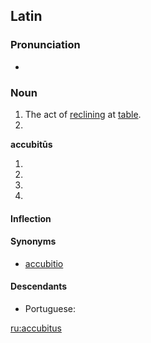 ==Latin==

===Pronunciation===
* {{la-pronunc|accubitus}}

===Noun===
{{la-noun|accubitus||accubitūs|m|fourth}}

# The act of [[recline|reclining]] at [[table]].
# {{inflection of|accubitus||voc|s|lang=la}}

'''accubitūs''' {{g|m}}
# {{inflection of|accubitus||gen|s|lang=la}}
# {{inflection of|accubitus||nom|p|lang=la}}
# {{inflection of|accubitus||acc|p|lang=la}}
# {{inflection of|accubitus||voc|p|lang=la}}

====Inflection====
{{la-decl-4th|accubit}}

====Synonyms====
* [[accubitio]]

====Descendants====
* Portuguese: {{l|pt|acúbito}}

[[ru:accubitus]]